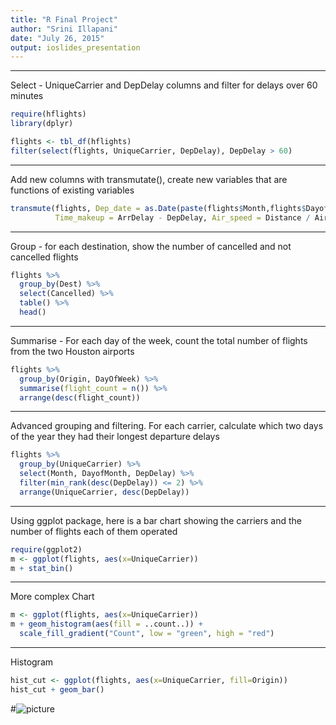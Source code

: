 ```yaml
---
title: "R Final Project"
author: "Srini Illapani"
date: "July 26, 2015"
output: ioslides_presentation
---
```


***
Select - UniqueCarrier and DepDelay columns and filter for delays over 60 minutes
```r
require(hflights)
library(dplyr)

flights <- tbl_df(hflights)
filter(select(flights, UniqueCarrier, DepDelay), DepDelay > 60)
```
***
Add new columns with transmutate(), create new variables that are functions of existing variables

```r
transmute(flights, Dep_date = as.Date(paste(flights$Month,flights$DayofMonth,flights$Year, sep="/", collapse = NULL),"%m/%d/%Y"), 
          Time_makeup = ArrDelay - DepDelay, Air_speed = Distance / AirTime * 60)
```


***
Group - for each destination, show the number of cancelled and not cancelled flights
```r
flights %>%
  group_by(Dest) %>%
  select(Cancelled) %>%
  table() %>%
  head()
```

***
Summarise - For each day of the week, count the total number of flights from the two Houston airports

```r
flights %>%
  group_by(Origin, DayOfWeek) %>%
  summarise(flight_count = n()) %>%
  arrange(desc(flight_count))
```

***
Advanced grouping and filtering. For each carrier, calculate which two days of the year they had their longest departure delays

```r
flights %>%
  group_by(UniqueCarrier) %>%
  select(Month, DayofMonth, DepDelay) %>%
  filter(min_rank(desc(DepDelay)) <= 2) %>%
  arrange(UniqueCarrier, desc(DepDelay))
```


***
Using ggplot package, here is a bar chart showing the carriers and the number of flights each of them operated
```r
require(ggplot2)
m <- ggplot(flights, aes(x=UniqueCarrier))
m + stat_bin()
```

***
More complex Chart
```r
m <- ggplot(flights, aes(x=UniqueCarrier))
m + geom_histogram(aes(fill = ..count..)) +
  scale_fill_gradient("Count", low = "green", high = "red")
```

***
Histogram
```r
hist_cut <- ggplot(flights, aes(x=UniqueCarrier, fill=Origin))
hist_cut + geom_bar()
```

#![picture](C:\Users\sillapani\Documents\R\images\ty.jpg)

